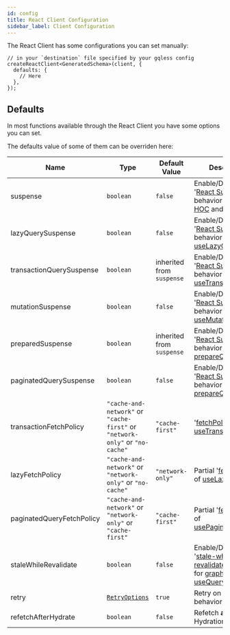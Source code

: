 ```yaml
---
id: config
title: React Client Configuration
sidebar_label: Client Configuration
---
```


The React Client has some configurations you can set manually:

```tsx
// in your `destination` file specified by your gqless config
createReactClient<GeneratedSchema>(client, {
  defaults: {
    // Here
  },
});
```

## Defaults

In most functions available through the React Client you have some options you can set.

The defaults value of some of them can be overriden here:

| Name                      | Type                                                                         | Default Value              | Description                                                                                                                                                                                 |
| ------------------------- | ---------------------------------------------------------------------------- | -------------------------- | ------------------------------------------------------------------------------------------------------------------------------------------------------------------------------------------- |
| suspense                  | `boolean`                                                                    | `false`                    | Enable/Disable '[React Suspense](/react/suspense)' behavior for [graphql HOC](/react/fetching-data#graphql-hoc) and [useQuery](/react/fetching-data#usequery)                               |
| lazyQuerySuspense         | `boolean`                                                                    | `false`                    | Enable/Disable '[React Suspense](/react/suspense)' behavior for [useLazyQuery](/react/fetching-data#uselazyquery)                                                                           |
| transactionQuerySuspense  | `boolean`                                                                    | inherited from ` suspense` | Enable/Disable '[React Suspense](/react/suspense)' behavior for [useTransactionQuery](/react/fetching-data#usetransactionquery)                                                             |
| mutationSuspense          | `boolean`                                                                    | `false`                    | Enable/Disable '[React Suspense](/react/suspense)' behavior for [useMutation](/react/mutations#useMutation)                                                                                 |
| preparedSuspense          | `boolean`                                                                    | inherited from ` suspense` | Enable/Disable '[React Suspense](/react/suspense)' behavior for [prepareQuery hooks](/react/fetching-data#preparequery)                                                                     |
| paginatedQuerySuspense    | `boolean`                                                                    | `false`                    | Enable/Disable '[React Suspense](/react/suspense)' behavior for [prepareQuery hooks](/react/fetching-data#preparequery)                                                                     |
| transactionFetchPolicy    | `"cache-and-network"` or `"cache-first"` or `"network-only"` or `"no-cache"` | `"cache-first"`            | '[fetchPolicy](/react/fetching-data#fetch-policy)' of [useTransactionQuery](/react/fetching-data#usetransactionquery)                                                                       |
| lazyFetchPolicy           | `"cache-and-network"` or `"network-only"` or `"no-cache"`                    | `"network-only"`           | Partial '[fetchPolicy](/react/fetching-data#fetch-policy)' of [useLazyQuery](/react/fetching-data#uselazyquery)                                                                             |
| paginatedQueryFetchPolicy | `"cache-and-network"` or `"network-only"` or `"cache-first"`                 | `"cache-first"`            | Partial '[fetchPolicy](/react/fetching-data#fetch-policy)' of [usePaginatedQuery](/react/fetching-data#usepaginatedquery)                                                                   |
| staleWhileRevalidate      | `boolean`                                                                    | `false`                    | Enable/Disable '[stale-while-revalidate](https://web.dev/stale-while-revalidate/)' behavior for [graphql HOC](/react/fetching-data#graphql-hoc) & [useQuery](/react/fetching-data#usequery) |
| retry                     | [`RetryOptions`](/client/config#retryoptions)                                | `true`                     | Retry on error behavior                                                                                                                                                                     |
| refetchAfterHydrate       | `boolean`                                                                    | `false`                    | Refetch **after** SSR Hydration                                                                                                                                                             |
